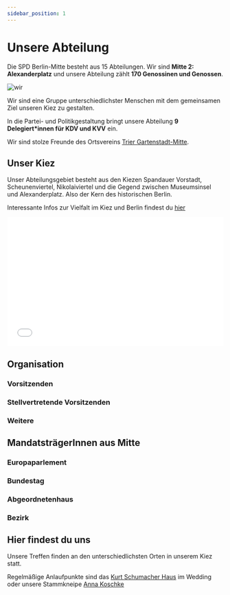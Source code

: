 ```yaml
---
sidebar_position: 1
---
```



# Unsere Abteilung

Die SPD Berlin-Mitte besteht aus 15 Abteilungen. 
Wir sind **Mitte 2: Alexanderplatz** und unsere Abteilung zählt **170 Genossinen und Genossen**.

![wir](/img/Abteilung.jpg)

Wir sind eine Gruppe unterschiedlichster Menschen mit dem gemeinsamen Ziel unseren Kiez zu gestalten.

In die Partei- und Politikgestaltung bringt unsere Abteilung **9 Delegiert*innen für KDV und KVV** ein.

Wir sind stolze Freunde des Ortsvereins [Trier Gartenstadt-Mitte](https://www.spd-trier-mitte.de/).


## Unser Kiez
Unser Abteilungsgebiet besteht aus den Kiezen Spandauer Vorstadt, Scheunenviertel, Nikolaiviertel und die Gegend zwischen Museumsinsel und Alexanderplatz. Also der Kern des historischen Berlin.

Interessante Infos zur Vielfalt im Kiez und Berlin findest du [hier](https://minor-kontor.de/eu-buergerinnen-und-eu-buerger-in-berlin/)

<iframe width="100%" height="300px" frameborder="0" allowfullscreen allow="geolocation" src="//umap.openstreetmap.fr/de/map/abteilungsgebiet_977759?scaleControl=false&miniMap=false&scrollWheelZoom=false&zoomControl=null&editMode=disabled&moreControl=true&searchControl=null&tilelayersControl=null&embedControl=null&datalayersControl=true&onLoadPanel=undefined&captionBar=false&captionMenus=true"></iframe>

## Organisation

### Vorsitzenden
<div className="profile-row">
    <Profile 
        name="Kerstin Spriesterbach" 
        mail="spriesterbach.k@gmx.de"
        twitter="bundestagsbabe"
        instagram="krstnsprstrbch"
        srcName="kerstin.jpeg"
    ></Profile>
    <Profile 
        name="Hendrik Kempt" 
        mail="hendrik_kempt@yahoo.de"
        srcName="hendrik.jpg"
        twitter="hkem"
        instagram="hennekkemmek"
    ></Profile>
</div>


### Stellvertretende Vorsitzenden
<div className="profile-row">
    <Profile 
        name="Clarissa Schiffel" 
        srcName="clarissa.jpeg"
        instagram="claras_schiff"
    ></Profile>
    <Profile 
        name="Nadine Riez" 
        srcName="nadine.jpeg"
        instagram="nadineriez"
        twitter="didinable"
    ></Profile>
    <Profile 
        name="Peter Maaß" 
        srcName="peter.jpeg"
        instagram="hispeteness"
    ></Profile>
</div>

### Weitere
<div className="profile-row">
    <Profile 
        name="Benjamin Trunsch" 
        rolle="Schriftführer"
        instagram="benny_trx"
        srcName="benny.jpg"
    ></Profile>
    <Profile 
        name="Lennart Schmidt" 
        rolle="Kassierer"
        instagram="lenn_xxs"
        srcName="lenny.jpeg"
    ></Profile>
    <Profile 
        name="Peter Vollmer" 
        rolle="Seniorenbeauftragter"
    ></Profile>
    <Profile 
        name="Johannes Ott" 
        instagram="JohannesRu"
        srcName="ott.jpg"
        rolle="Mitgliederbeauftragter"
    ></Profile>
</div>


## MandatsträgerInnen aus Mitte

### Europaparlement

<div className="profile-row">
    <Profile 
        name="Gaby Bischoff" 
        srcName="gaby.jpeg"
        rolle="🇪🇺 Mitglied des Europäischen Parlaments (MdEP)"
        instagram="gabybischoff"
        twitter="gabischoff"
    ></Profile>
</div>

### Bundestag

<div className="profile-row">
    <Profile 
        name="Annika Klose" 
        srcName="Annika.jpg"
        rolle="Mitglied des Bundestags (MdB)"
        mail="annika.klose.wk@bundestag.de"
        instagram="annikloseberlin"
    ></Profile>
</div>

### Abgeordnetenhaus

<div className="profile-row">
    <Profile 
        name="Mathias Schulz"
        srcName="mathiasschulz.jpg" 
        rolle="Mitglied des Abgeordnetenhauses (MdA)"
        mail="mathias.schulz@spd.parlament-berlin.de"
        twitter="mathiasschulz"
        instagram="mathiasschulz"
    ></Profile>
    <Profile 
        name="Maja Lasic" 
        srcName="maja.png" 
        mail="maja.lasic@spd.parlament-berlin.de"
        rolle="Mitglied des Abgeordnetenhauses (MdA)"
        twitter="lasicmaja"
        instagram="majalasic"
    ></Profile>
    <Profile 
        name="Max Landero" 
        srcName="MaxLandero.png"
        rolle="Staatssekretär für Integration, Antidiskriminierung und Vielfalt"
        instagram="maxlandero"
        twitter="MaxLandero"
    ></Profile>
    <Profile 
        name="Alexander Slotty" 
        srcName="AlexanderSlotty.jpg"
        rolle="Staatssekretär für Bauen und Amtschef"
    ></Profile>
</div>


### Bezirk

<div className="profile-row">
    <Profile 
        name="Susanne Fischer" 
        srcName="susanne_fischer.jpeg"
        rolle="Co-Fraktionsvorsitzende BVV"
    ></Profile>
    <Profile 
        name="Dorothea Riedel" 
        srcName="dorothea-riedel.jpeg"
        rolle="Co-Fraktionsvorsitzende BVV"
    ></Profile>
    <Profile 
        name="Ephraim Gothe" 
        srcName="Ephraim.jpeg"
        rolle="Bezirksstadtrat für Stadtentwicklung und Facility Management"
        mail="carmen.bergemann@ba-mitte.berlin.de"
        instagram="ephraimgothe"
    ></Profile>
</div>

## Hier findest du uns

Unsere Treffen finden an den unterschiedlichsten Orten in unserem Kiez statt.

Regelmäßige Anlaufpunkte sind das [Kurt Schumacher Haus](https://spd.berlin/orte/kurt-schumacher-haus/) im Wedding oder unsere Stammkneipe [Anna Koschke](http://www.anna-koschke.de/)
